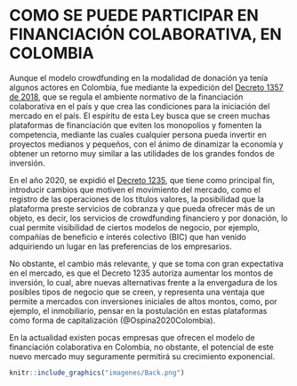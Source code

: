 # COMO SE PUEDE PARTICIPAR EN FINANCIACIÓN COLABORATIVA, EN COLOMBIA 

Aunque el modelo crowdfunding en la modalidad de donación ya tenía algunos actores en Colombia, fue mediante la expedición del [Decreto 1357 de 2018](http://es.presidencia.gov.co/normativa/normativa/DECRETO%201357%20DEL%2031%20DE%20JULIO%20DE%202018.pdf), que se regula el ambiente normativo de la financiación colaborativa en el país y que crea las condiciones para la iniciación del mercado en el país. El espíritu de esta Ley busca que se creen muchas plataformas de financiación que eviten los monopolios y fomenten la competencia, mediante las cuales cualquier persona pueda invertir en proyectos medianos y pequeños, con el ánimo de dinamizar la economía y obtener un retorno muy similar a las utilidades de los grandes fondos de inversión.

En el año 2020, se expidió el [Decreto 1235](https://www.funcionpublica.gov.co/eva/gestornormativo/norma.php?i=142006), que tiene como principal fin, introducir cambios que motiven el movimiento del mercado, como el registro de las operaciones de los títulos valores, la posibilidad que la plataforma preste servicios de cobranza y que pueda ofrecer más de un objeto, es decir, los servicios de crowdfunding financiero y por donación, lo cual permite visibilidad de ciertos modelos de negocio, por ejemplo, compañías de beneficio e interés colectivo (BIC) que han venido adquiriendo un lugar en las preferencias de los empresarios.   

No obstante, el cambio más relevante, y que se toma con gran expectativa en el mercado, es que el Decreto 1235 autoriza aumentar los montos de inversión, lo cual, abre nuevas alternativas frente a la envergadura de los posibles tipos de negocio que se creen, y representa una ventaja que permite a mercados con inversiones iniciales de altos montos, como, por ejemplo, el inmobiliario, pensar en la postulación en estas plataformas como forma de capitalización (@Ospina2020Colombia).

En la actualidad existen pocas empresas que ofrecen el modelo de financiación colaborativa en Colombia, no obstante, el potencial de este nuevo mercado muy seguramente permitirá su crecimiento exponencial.  


```r
knitr::include_graphics("imagenes/Back.png")
```
